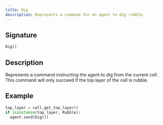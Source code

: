 ```yaml
---
title: Dig
description: Represents a command for an agent to dig rubble.
---
```


## Signature

```py
Dig()
```

## Description

Represents a command instructing the agent to dig from the current cell.  
This command will only succeed if the top layer of the cell is rubble.

## Example

```py
top_layer = cell.get_top_layer()
if isinstance(top_layer, Rubble):
  agent.send(Dig())
```
